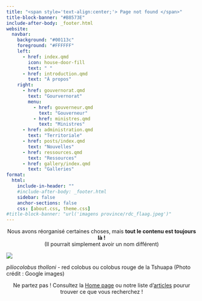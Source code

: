 ```yaml
---
title: "<span style='text-align:center;'> Page not found </span>"
title-block-banner: "#B8573E"
include-after-body: _footer.html
website:
  navbar:
    background: "#00113c"
    foreground: "#FFFFFF"
    left: 
      - href: index.qmd
        icon: house-door-fill
        text: " "
      - href: introduction.qmd
        text: "À propos"
    right:
      - href: gouvernorat.qmd
        text: "Gourvernorat"
        menu:
          - href: gouverneur.qmd
            text: "Gouverneur"
          - href: ministres.qmd
            text: "Ministres"
      - href: administration.qmd
        text: "Territoriale"
      - href: posts/index.qmd
        text: "Nouvelles"
      - href: ressources.qmd
        text: "Ressources"
      - href: gallery/index.qmd
        text: "Galleries"
format: 
  html: 
    include-in-header: ""
    #include-after-body: _footer.html
    sidebar: false
    anchor-sections: false
    css: [about.css, theme.css]
#title-block-banner: "url('imagens province/rdc_flaag.jpeg')"
---
```


::: {style="text-align:center;"}
Nous avons réorganisé certaines choses, mais **tout le contenu est toujours là !** <br>(Il pourrait simplement avoir un nom différent)
:::

::: {layout="[-1,1,-1]" style="margin-left: auto; margin-right: auto;"}
![](piliocolobus_tholloni_red_colobus.jpeg){.rounded}
:::

::: figure-caption
*piliocolobus tholloni* - red colobus ou colobus rouge de la Tshuapa (Photo crédit : Google images)
:::

::: {style="text-align:center;"}
Ne partez pas ! Consultez la [Home page](https://avt.github.io/) ou notre liste d'[articles](https://avt.github.io/posts/) pourur trouver ce que vous recherchez !
:::
